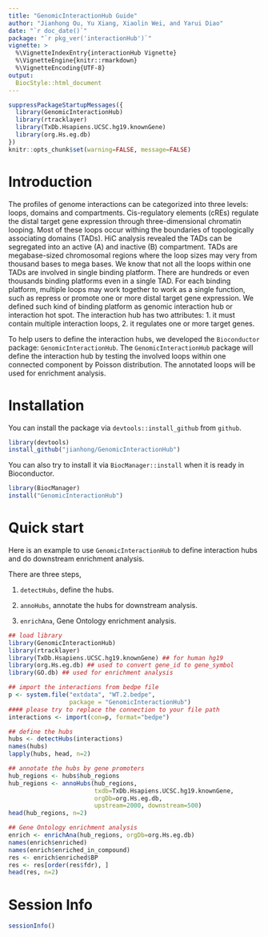 ```yaml
---
title: "GenomicInteractionHub Guide"
author: "Jianhong Ou, Yu Xiang, Xiaolin Wei, and Yarui Diao"
date: "`r doc_date()`"
package: "`r pkg_ver('interactionHub')`"
vignette: >
  %\VignetteIndexEntry{interactionHub Vignette}
  %\VignetteEngine{knitr::rmarkdown}
  %\VignetteEncoding{UTF-8}
output:
  BiocStyle::html_document
---
```


```r
suppressPackageStartupMessages({
  library(GenomicInteractionHub)
  library(rtracklayer)
  library(TxDb.Hsapiens.UCSC.hg19.knownGene) 
  library(org.Hs.eg.db)
})
knitr::opts_chunk$set(warning=FALSE, message=FALSE)
```

# Introduction

The profiles of genome interactions can be categorized into three levels:
loops, domains and compartments.
Cis-regulatory elements (cREs) regulate the distal target gene expression through three-dimensional chromatin looping.
Most of these loops occur withing the boundaries of topologically
associating domains (TADs).
HiC analysis revealed the TADs can be segregated into an active (A)
and inactive (B) compartment. 
TADs are megabase-sized chromosomal regions where the loop sizes may 
very from thousand bases to mega bases.
We know that not all the loops within one TADs are involved in single
binding platform.
There are hundreds or even thousands binding platforms even in a single TAD.
For each binding platform, multiple loops may work together to work
as a single function, such as repress or promote one or more 
distal target gene expression.
We defined such kind of binding platform as genomic interaction hub or
interaction hot spot.
The interaction hub has two attributes:
1. it must contain multiple interaction loops,
2. it regulates one or more target genes.

To help users to define the interaction hubs, we developed the 
`Bioconductor` package: `GenomicInteractionHub`.
The `GenomicInteractionHub` package will define the interaction hub
by testing the involved loops within one connected component
by Poisson distribution. The annotated loops will be used for 
enrichment analysis.

# Installation
You can install the package via `devtools::install_github` from `github`.
```r
library(devtools)
install_github("jianhong/GenomicInteractionHub")
```

You can also try to install it via `BiocManager::install` when it is ready in Bioconductor.
```r
library(BiocManager)
install("GenomicInteractionHub")
```

# Quick start
Here is an example to use `GenomicInteractionHub` to define interaction hubs
and do downstream enrichment analysis.

There are three steps,

1. `detectHubs`, define the hubs.

2. `annoHubs`, annotate the hubs for downstream analysis.

3. `enrichAna`, Gene Ontology enrichment analysis.

```r
## load library
library(GenomicInteractionHub)
library(rtracklayer)
library(TxDb.Hsapiens.UCSC.hg19.knownGene) ## for human hg19
library(org.Hs.eg.db) ## used to convert gene_id to gene_symbol
library(GO.db) ## used for enrichment analysis

## import the interactions from bedpe file
p <- system.file("extdata", "WT.2.bedpe",
                 package = "GenomicInteractionHub")
#### please try to replace the connection to your file path
interactions <- import(con=p, format="bedpe")

## define the hubs
hubs <- detectHubs(interactions)
names(hubs)
lapply(hubs, head, n=2)

## annotate the hubs by gene promoters
hub_regions <- hubs$hub_regions
hub_regions <- annoHubs(hub_regions,
                        txdb=TxDb.Hsapiens.UCSC.hg19.knownGene,
                        orgDb=org.Hs.eg.db,
                        upstream=2000, downstream=500)
head(hub_regions, n=2)

## Gene Ontology enrichment analysis
enrich <- enrichAna(hub_regions, orgDb=org.Hs.eg.db)
names(enrich$enriched)
names(enrich$enriched_in_compound)
res <- enrich$enriched$BP
res <- res[order(res$fdr), ]
head(res, n=2)
```

# Session Info
```r
sessionInfo()
```

